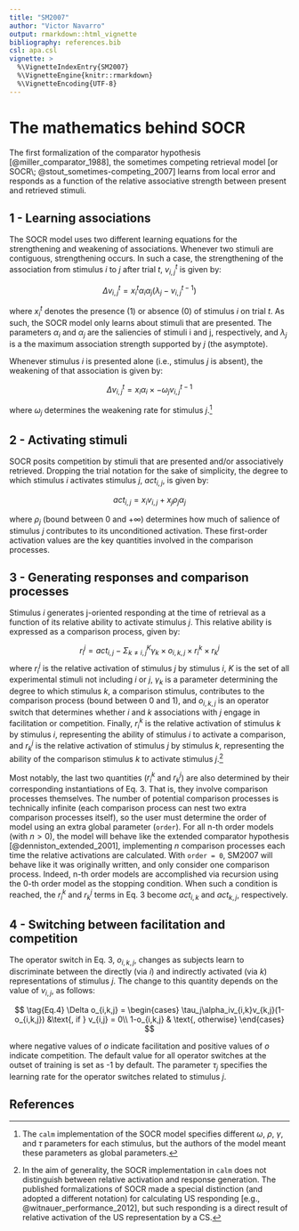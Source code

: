 ```yaml
---
title: "SM2007"
author: "Victor Navarro"
output: rmarkdown::html_vignette
bibliography: references.bib
csl: apa.csl
vignette: >
  %\VignetteIndexEntry{SM2007}
  %\VignetteEngine{knitr::rmarkdown}
  %\VignetteEncoding{UTF-8}
---
```


# The mathematics behind SOCR

The first formalization of the comparator hypothesis [@miller_comparator_1988], the sometimes competing retrieval model [or SOCR\; @stout_sometimes-competing_2007] learns from local error and responds as a function of the relative associative strength between present and retrieved stimuli.

## 1 - Learning associations

The SOCR model uses two different learning equations for the strengthening and weakening of associations. Whenever two stimuli are contiguous, strengthening occurs. In such a case, the strengthening of the association from stimulus $i$ to $j$ after trial $t$, $v_{i,j}^t$ is given by:

$$
\tag{Eq.1a}
\Delta v_{i,j}^t = x^t_i \alpha_i \alpha_j (\lambda_j - v_{i,j}^{t-1})
$$

where $x^t_i$ denotes the presence (1) or absence (0) of stimulus $i$ on trial $t$. As such, the SOCR model only learns about stimuli that are presented. The parameters $\alpha_i$ and $\alpha_j$ are the saliencies of stimuli i and j, respectively, and $\lambda_j$ is a the maximum association strength supported by $j$ (the asymptote).

Whenever stimulus $i$ is presented alone (i.e., stimulus $j$ is absent), the weakening of that association is given by:

$$
\tag{Eq.1b}
\Delta v_{i,j}^t = x_i \alpha_i \times -\omega_j v_{i,j}^{t-1}
$$

where $\omega_j$ determines the weakening rate for stimulus $j$.[^note1]

## 2 - Activating stimuli

SOCR posits competition by stimuli that are presented and/or associatively retrieved. Dropping the trial notation for the sake of simplicity, the degree to which stimulus $i$ activates stimulus $j$, $act_{i,j}$, is given by:

$$
\tag{Eq.2}
act_{i, j} = x_i v_{i,j} + x_j\rho_j\alpha_j
$$

where $\rho_j$ (bound between 0 and +$\infty$) determines how much of salience of stimulus $j$ contributes to its unconditioned activation. These first-order activation values are the key quantities involved in the comparison processes.

## 3 - Generating responses and comparison processes

Stimulus $i$ generates j-oriented responding at the time of retrieval as a function of its relative ability to activate stimulus $j$. This relative ability is expressed as a comparison process, given by:

$$
\tag{Eq.3}
r^j_i = act_{i,j} - \Sigma_{k \neq i,j} ^K \gamma_k \times o_{i,k,j} \times r^k_i \times r^j_k
$$
where $r^j_i$ is the relative activation of stimulus $j$ by stimulus $i$, $K$ is the set of all experimental stimuli not including $i$ or $j$, $\gamma_k$ is a parameter determining the degree to which stimulus $k$, a comparison stimulus, contributes to the comparison process (bound between 0 and 1), and $o_{i,k,j}$ is an operator switch that determines whether $i$ and $k$ associations with $j$ engage in facilitation or competition. Finally, $r^k_i$ is the relative activation of stimulus $k$ by stimulus $i$, representing the ability of stimulus $i$ to activate a comparison, and $r^j_k$ is the relative activation of stimulus $j$ by stimulus $k$, representing the ability of the comparison stimulus $k$ to activate stimulus $j$.[^note2] 

Most notably, the last two quantities ($r^k_i$ and $r^j_k$) are also determined by their corresponding instantiations of Eq. 3. That is, they involve comparison processes themselves. The number of potential comparison processes is technically infinite (each comparison process can nest two extra comparison processes itself), so the user must determine the order of model using an extra global parameter (`order`). For all n-th order models (with $n > 0$), the model will behave like the extended comparator hypothesis [@denniston_extended_2001], implementing $n$ comparison processes each time the relative activations are calculated. With `order = 0`, SM2007 will behave like it was originally written, and only consider one comparison process. Indeed, n-th order models are accomplished via recursion using the 0-th order model as the stopping condition. When such a condition is reached, the $r^k_i$ and $r^j_k$ terms in Eq. 3 become $act_{i,k}$ and $act_{k,j}$, respectively.

## 4 - Switching between facilitation and competition

The operator switch in Eq. 3, $o_{i,k,j}$, changes as subjects learn to discriminate between the directly (via $i$) and indirectly activated (via $k$) representations of stimulus $j$. The change to this quantity depends on the value of $v_{i,j}$, as follows:

$$
\tag{Eq.4}
\Delta o_{i,k,j} = 
\begin{cases}
  \tau_j\alpha_iv_{i,k}v_{k,j}(1-o_{i,k,j})   &\text{, if } v_{i,j} = 0\\
  1-o_{i,k,j} & \text{, otherwise}
\end{cases}
$$


where negative values of $o$ indicate facilitation and positive values of $o$ indicate competition. The default value for all operator switches at the outset of training is set as -1 by default. The parameter $\tau_j$ specifies the learning rate for the operator switches related to stimulus $j$.


[^note1]: 
The `calm` implementation of the SOCR model specifies different $\omega$, $\rho$, $\gamma$, and $\tau$ parameters for each stimulus, but the authors of the model meant these parameters as global parameters.

[^note2]:
In the aim of generality, the SOCR implementation in `calm` does not distinguish between relative activation and response generation. The published formalizations of SOCR made a special distinction (and adopted a different notation) for calculating US responding [e.g., @witnauer_performance_2012], but such responding is a direct result of relative activation of the US representation by a CS.

## References
